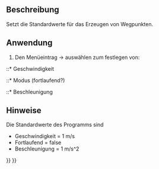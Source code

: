 <languages/>

{{Docnav
|[[Robot_SetDefaultOrientation|Set the default orientation]]
|[[Robot_InsertWaypoint|Insert a waypoint]]
|[[Robot_Workbench|Robot]]
|IconL=Robot_SetDefaultOrientation.svg
|IconR=Robot_InsertWaypoint.svg
|IconC=Workbench_Robot.svg
}}

{{GuiCommand/de
|Name=Robot SetDefaultValues
|Name /de =Robot SetDefaultValues
|MenuLocation=Robot → Standardwerte festlegen
|Workbenches=[[Robot_Workbench /de |Robot]]
}}

<span id="Description"></span>
==Beschreibung==

Setzt die Standardwerte für das Erzeugen von Wegpunkten.

<span id="Usage"></span>
==Anwendung==

# Den Menüeintrag {{KEY|Robot}}  →  {{KEY|[[Image:Robot_SetDefaultValues.svg|32px]] Set default values}} auswählen zum festlegen von:
::* Geschwindigkeit
::* Modus (fortlaufend?)
::* Beschleunigung

<span id="Notes"></span>
==Hinweise==

Die Standardwerte des Programms sind
* Geschwindigkeit = 1 m/s
* Fortlaufend = false
* Beschleunigung = 1 m/s^2


{{Docnav
|[[Robot_SetDefaultOrientation|Set the default orientation]]
|[[Robot_InsertWaypoint|Insert a waypoint]]
|[[Robot_Workbench|Robot]]
|IconL=Robot_SetDefaultOrientation.svg
|IconR=Robot_InsertWaypoint.svg
|IconC=Workbench_Robot.svg
}}

{{Robot_Tools_navi{{#translation:}}}}
{{Userdocnavi{{#translation:}}}}